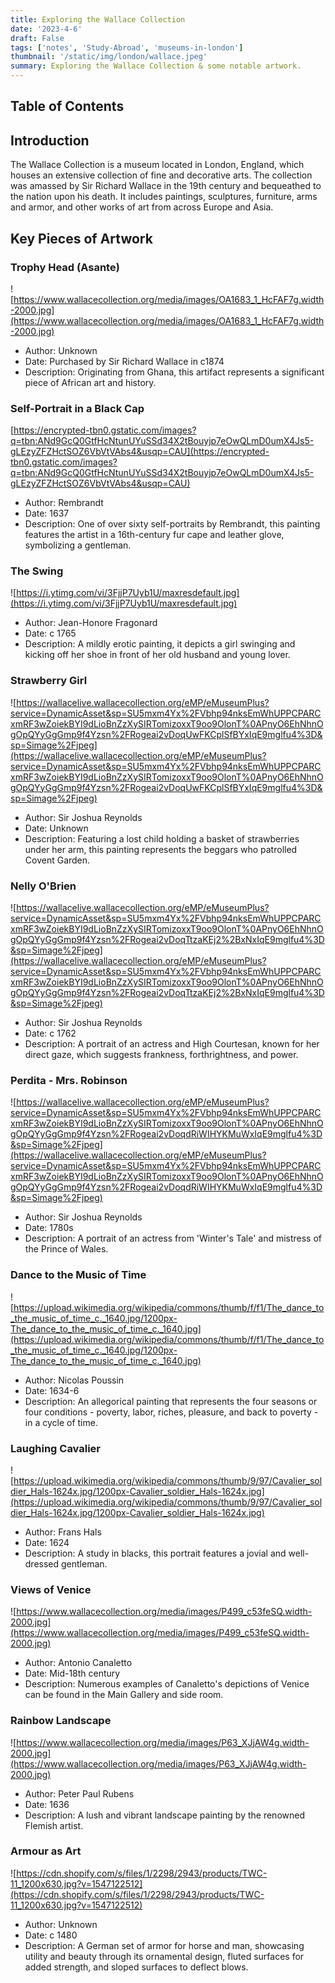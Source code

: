 ```yaml
---
title: Exploring the Wallace Collection
date: '2023-4-6'
draft: False
tags: ['notes', 'Study-Abroad', 'museums-in-london']
thumbnail: '/static/img/london/wallace.jpeg'
summary: Exploring the Wallace Collection & some notable artwork.
---
```


## Table of Contents

<TOCInline toc={props.toc} exclude="Table of Contents" toHeading={5} />

## Introduction

The Wallace Collection is a museum located in London, England, which houses an extensive collection of fine and decorative arts. The collection was amassed by Sir Richard Wallace in the 19th century and bequeathed to the nation upon his death. It includes paintings, sculptures, furniture, arms and armor, and other works of art from across Europe and Asia.

## Key Pieces of Artwork

### Trophy Head (Asante)

![https://www.wallacecollection.org/media/images/OA1683_1_HcFAF7g.width-2000.jpg](https://www.wallacecollection.org/media/images/OA1683_1_HcFAF7g.width-2000.jpg)

- Author: Unknown
- Date: Purchased by Sir Richard Wallace in c1874
- Description: Originating from Ghana, this artifact represents a significant piece of African art and history.

### Self-Portrait in a Black Cap

[https://encrypted-tbn0.gstatic.com/images?q=tbn:ANd9GcQ0GtfHcNtunUYuSSd34X2tBouyjp7eOwQLmD0umX4Js5-gLEzyZFZHctSOZ6VbVtVAbs4&usqp=CAU](https://encrypted-tbn0.gstatic.com/images?q=tbn:ANd9GcQ0GtfHcNtunUYuSSd34X2tBouyjp7eOwQLmD0umX4Js5-gLEzyZFZHctSOZ6VbVtVAbs4&usqp=CAU)

- Author: Rembrandt
- Date: 1637
- Description: One of over sixty self-portraits by Rembrandt, this painting features the artist in a 16th-century fur cape and leather glove, symbolizing a gentleman.

### The Swing

![https://i.ytimg.com/vi/3FjjP7Uyb1U/maxresdefault.jpg](https://i.ytimg.com/vi/3FjjP7Uyb1U/maxresdefault.jpg)

- Author: Jean-Honore Fragonard
- Date: c 1765
- Description: A mildly erotic painting, it depicts a girl swinging and kicking off her shoe in front of her old husband and young lover.

### Strawberry Girl

![https://wallacelive.wallacecollection.org/eMP/eMuseumPlus?service=DynamicAsset&sp=SU5mxm4Yx%2FVbhp94nksEmWhUPPCPARCxmRF3wZoiekBYI9dLioBnZzXySIRTomizoxxT9oo9OlonT%0APnyO6EhNhnOgOpQYyGgGmp9f4Yzsn%2FRogeai2vDoqUwFKCplSfBYxIqE9mglfu4%3D&sp=Simage%2Fjpeg](https://wallacelive.wallacecollection.org/eMP/eMuseumPlus?service=DynamicAsset&sp=SU5mxm4Yx%2FVbhp94nksEmWhUPPCPARCxmRF3wZoiekBYI9dLioBnZzXySIRTomizoxxT9oo9OlonT%0APnyO6EhNhnOgOpQYyGgGmp9f4Yzsn%2FRogeai2vDoqUwFKCplSfBYxIqE9mglfu4%3D&sp=Simage%2Fjpeg)

- Author: Sir Joshua Reynolds
- Date: Unknown
- Description: Featuring a lost child holding a basket of strawberries under her arm, this painting represents the beggars who patrolled Covent Garden.

### Nelly O'Brien

![https://wallacelive.wallacecollection.org/eMP/eMuseumPlus?service=DynamicAsset&sp=SU5mxm4Yx%2FVbhp94nksEmWhUPPCPARCxmRF3wZoiekBYI9dLioBnZzXySIRTomizoxxT9oo9OlonT%0APnyO6EhNhnOgOpQYyGgGmp9f4Yzsn%2FRogeai2vDoqTtzaKEj2%2BxNxIqE9mglfu4%3D&sp=Simage%2Fjpeg](https://wallacelive.wallacecollection.org/eMP/eMuseumPlus?service=DynamicAsset&sp=SU5mxm4Yx%2FVbhp94nksEmWhUPPCPARCxmRF3wZoiekBYI9dLioBnZzXySIRTomizoxxT9oo9OlonT%0APnyO6EhNhnOgOpQYyGgGmp9f4Yzsn%2FRogeai2vDoqTtzaKEj2%2BxNxIqE9mglfu4%3D&sp=Simage%2Fjpeg)

- Author: Sir Joshua Reynolds
- Date: c 1762
- Description: A portrait of an actress and High Courtesan, known for her direct gaze, which suggests frankness, forthrightness, and power.

### Perdita - Mrs. Robinson

![https://wallacelive.wallacecollection.org/eMP/eMuseumPlus?service=DynamicAsset&sp=SU5mxm4Yx%2FVbhp94nksEmWhUPPCPARCxmRF3wZoiekBYI9dLioBnZzXySIRTomizoxxT9oo9OlonT%0APnyO6EhNhnOgOpQYyGgGmp9f4Yzsn%2FRogeai2vDoqdRiWIHYKMuWxIqE9mglfu4%3D&sp=Simage%2Fjpeg](https://wallacelive.wallacecollection.org/eMP/eMuseumPlus?service=DynamicAsset&sp=SU5mxm4Yx%2FVbhp94nksEmWhUPPCPARCxmRF3wZoiekBYI9dLioBnZzXySIRTomizoxxT9oo9OlonT%0APnyO6EhNhnOgOpQYyGgGmp9f4Yzsn%2FRogeai2vDoqdRiWIHYKMuWxIqE9mglfu4%3D&sp=Simage%2Fjpeg)

- Author: Sir Joshua Reynolds
- Date: 1780s
- Description: A portrait of an actress from 'Winter's Tale' and mistress of the Prince of Wales.

### Dance to the Music of Time

![https://upload.wikimedia.org/wikipedia/commons/thumb/f/f1/The_dance_to_the_music_of_time_c._1640.jpg/1200px-The_dance_to_the_music_of_time_c._1640.jpg](https://upload.wikimedia.org/wikipedia/commons/thumb/f/f1/The_dance_to_the_music_of_time_c._1640.jpg/1200px-The_dance_to_the_music_of_time_c._1640.jpg)

- Author: Nicolas Poussin
- Date: 1634-6
- Description: An allegorical painting that represents the four seasons or four conditions - poverty, labor, riches, pleasure, and back to poverty - in a cycle of time.

### Laughing Cavalier

![https://upload.wikimedia.org/wikipedia/commons/thumb/9/97/Cavalier_soldier_Hals-1624x.jpg/1200px-Cavalier_soldier_Hals-1624x.jpg](https://upload.wikimedia.org/wikipedia/commons/thumb/9/97/Cavalier_soldier_Hals-1624x.jpg/1200px-Cavalier_soldier_Hals-1624x.jpg)

- Author: Frans Hals
- Date: 1624
- Description: A study in blacks, this portrait features a jovial and well-dressed gentleman.

### Views of Venice

![https://www.wallacecollection.org/media/images/P499_c53feSQ.width-2000.jpg](https://www.wallacecollection.org/media/images/P499_c53feSQ.width-2000.jpg)

- Author: Antonio Canaletto
- Date: Mid-18th century
- Description: Numerous examples of Canaletto's depictions of Venice can be found in the Main Gallery and side room.

### Rainbow Landscape

![https://www.wallacecollection.org/media/images/P63_XJjAW4g.width-2000.jpg](https://www.wallacecollection.org/media/images/P63_XJjAW4g.width-2000.jpg)

- Author: Peter Paul Rubens
- Date: 1636
- Description: A lush and vibrant landscape painting by the renowned Flemish artist.

### Armour as Art

![https://cdn.shopify.com/s/files/1/2298/2943/products/TWC-11_1200x630.jpg?v=1547122512](https://cdn.shopify.com/s/files/1/2298/2943/products/TWC-11_1200x630.jpg?v=1547122512)

- Author: Unknown
- Date: c 1480
- Description: A German set of armor for horse and man, showcasing utility and beauty through its ornamental design, fluted surfaces for added strength, and sloped surfaces to deflect blows.
